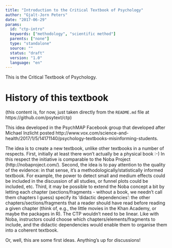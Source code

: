 ```yaml
---
title: "Introduction to the Critical Textbook of Psychology"
author: "Gjalt-Jorn Peters"
date: "2017-06-29"
params:
  id: "ctp-intro"
  keywords: ["methodology", "scientific method"]
  parents: ["none"]
  type: "standalone"
  source: ""
  status: "draft"
  version: "1.0"
  language: "en"
---
```


This is the Critical Textbook of Psychology.

# History of this textbook

(this content is, for now, just taken directly from the `README.md` file at https://github.com/psytext/ctp)

This idea developed in the PsychMAP Facebook group that developed after Michael Inzlicht posted http://www.vox.com/science-and-health/2017/1/5/14171140/psychology-textbooks-misinforming-students.

The idea is to create a new textbook, unlike other textbooks in a number of respects. First, initially at least there won't actually be a physical book :-) In this respect the initiative is comparable to the Noba Project (http://nobaproject.com/). Second, the idea is to pay attention to the quality of the evidence: in that sense, it's a methodologically/statistically informed textbook. For example, the power to detect small and medium effects could be included in the discussion of all studies, or funnel plots could be included, etc. Third, it may be possible to extend the Noba concept a bit by letting each chapter (sections/fragments - without a book, we needn't call them chapters I guess) specify its 'didactic dependencies': the other chapters/sections/fragments that a reader should have read before reading a given chapter (think of, e.g., the little movies in the Khan Academy, or maybe the packages in R). The CTP wouldn't need to be linear. Like with Noba, instructors could choose which chapters/elements/fragments to include, and the didactic dependencies would enable them to organise them into a coherent textbook.

Or, well, this are some first ideas. Anything's up for discussions!
